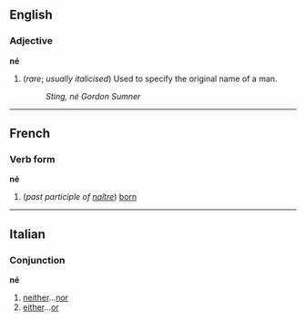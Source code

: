 ==English==
===Adjective===
'''né'''

#(''rare''; ''usually italicised'') Used to specify the original name of a man.
#:''Sting, né Gordon Sumner''

----
==French==
===Verb form===
'''né'''

#(''past participle of [[naître]]'') [[born]]

----

==Italian==
===Conjunction===
'''né'''

# [[neither]]...[[nor]]
# [[either]]...[[or]]